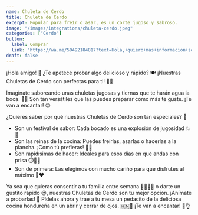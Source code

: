 ```yaml
---
name: Chuleta de Cerdo
title: Chuleta de Cerdo
excerpt: Popular para freír o asar, es un corte jugoso y sabroso.
image: "/images/integrations/chuleta-cerdo.jpeg"
categories: ["Cerdo"]
button:
  label: Comprar
  link: "https://wa.me/50492184817?text=Hola,+quiero+mas+informacion+sobre+la+Chuleta+de+Cerdo."
draft: false
---
```

¡Hola amigo! 👋 ¿Te apetece probar algo delicioso y rápido? 🍽️ ¡Nuestras Chuletas de Cerdo son perfectas para ti! 🐷✨

Imagínate saboreando unas chuletas jugosas y tiernas que te harán agua la boca. 🤤💦 Son tan versátiles que las puedes preparar como más te guste. ¡Te van a encantar! 😍

¿Quieres saber por qué nuestras Chuletas de Cerdo son tan especiales? 🤔

- Son un festival de sabor: Cada bocado es una explosión de jugosidad 💥🍖
- Son las reinas de la cocina: Puedes freírlas, asarlas o hacerlas a la plancha. ¡Como tú prefieras! 👑🍳
- Son rapidísimas de hacer: Ideales para esos días en que andas con prisa ⏱️🏃‍♂️
- Son de primera: Las elegimos con mucho cariño para que disfrutes al máximo 💯❤️

Ya sea que quieras consentir a tu familia entre semana 👨‍👩‍👧‍👦 o darte un gustito rápido 😉, nuestras Chuletas de Cerdo son tu mejor opción. ¡Anímate a probarlas! 🎉 Pídelas ahora y trae a tu mesa un pedacito de la deliciosa cocina hondureña en un abrir y cerrar de ojos. 🇭🇳🥘 ¡Te van a encantar! 🤩👌